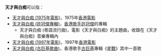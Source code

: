 '''天才與白痴'''可以指：
* [[天才與白痴_(1975年電影)|天才與白痴 (1975年電影)]]，1975年[[香港電影|香港電影]]
* [[天才與白痴_(許冠傑專輯)|天才與白痴 (許冠傑專輯)]]，[[香港|香港]][[歌手|歌手]][[許冠傑|許冠傑]]的專輯
**天才與白痴 (粵語流行曲)，電影《天才與白痴》的主題曲，收錄在《天才與白痴》音樂專輯內
* [[天才與白痴_(1997年電影)|天才與白痴 (1997年電影)]]，1997年[[香港電影|香港電影]]
* [[星战_(古巨基)|天才與白痴 (古巨基歌曲)]]，香港歌手[[古巨基|古巨基]]專輯《[[星战_(古巨基)|星戰]]》其中一首歌

{{disambig|CAT=五字作品消歧義}}